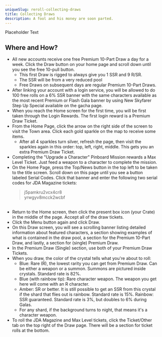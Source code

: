 ```yaml
---
uniqueSlug: reroll-collecting-draws
title: Collecting Draws
description: A fool and his money are soon parted.
---
```


Placeholder Text


## Where and How?

- All new accounts receive one free Premium 10-Part Draw a day for a week. Click the Draw button on your home page and scroll down until you see the free 10-pull button.
    - This first Draw is rigged to always give you 1 SSR and 9 R/SR.
    - The SSR will be from a very reduced pool
    - Free Draws on subsequent days are regular Premium 10-Part Draws.
- After linking your account with a login service, you will be allowed to do 100 free rolls on a 6% SSR banner with the same characters available as the most recent Premium or Flash Gala banner by using New Skyfarer Step Up Special available on the gacha page.
- When you reach the Home screen for the first time, you will be first taken through the Login Rewards. The first login reward is a Premium Draw Ticket.
- From the Home Page, click the arrow on the right side of the screen to visit the Town area. Click each gold sparkle on the map to receive some items. 
    - After all 4 sparkles turn silver, refresh the page, then visit the sparkles again in this order: top, left, right, middle. This gets you an extra Premium Draw Ticket.
- Completing the "Upgrade a Character" Pinboard Mission rewards a Max Level Ticket. Just feed a weapon to a character to complete the mission.
- On the Home Page, press the Top/News button in the top left to be taken to the title screen. Scroll down on this page until you see a button labeled Serial Codes. Click that banner and enter the following two serial codes for JDA Magazine tickets:
    >  j5pamkru2vcx4cr8  <br />
    >  yrwgyv8mcck2wcbf 
    <br />
- Return to the Home screen, then click the present box icon (your Crate) in the middle of the page. Accept all of the draw tickets.
- Click the Menu button again and click Draw.
- On this Draw screen, you will see a scrolling banner listing detailed information about featured characters, a section showing examples of what is contained in the draw pool, a section for the Premium 10-Part Draw, and lastly, a section for (single) Premium Draw.
- In the Premium Draw (Single) section, use both of your Premium Draw Tickets.
- When you draw, the color of the crystal tells what you're about to roll:
    - Blue: Rare (R), the lowest rarity you can get from Premium Draw. Can be either a weapon or a summon. Summons are pictured inside crystals. Standard rate is 82%.
    - Blue (with rainbow tip): Rare character weapon. The weapon you get here will come with an R character.
    - Amber: SR or better. It is still possible to get an SSR from this crystal if the shard that flies out is rainbow. Standard rate is 15%.
Rainbow: SSR guaranteed. Standard rate is 3%, but doubles to 6% during Galas.
    - For any shard, if the background turns to night, that means it's a character weapon.
- To roll the JDA Magazine and Max Level tickets, click the Ticket/Other tab on the top right of the Draw page. There will be a section for ticket rolls at the bottom.
